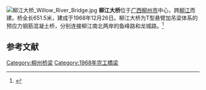 [[File:柳江大桥_Willow_River_Bridge.jpg|thumb]]
'''柳江大桥'''位于[[广西壮族自治区|广西]][[柳州市|柳州市]]中心，跨[[柳江|柳江]]而建。桥全长651.5米，建成于1968年12月26日。柳江大桥为T型悬臂加吊梁体系的预应力钢筋混凝土桥，分别连接柳江南北两岸的鱼峰路和龙城路。<ref>{{Cite web|title=柳州－桥梁博物馆|url=http://www.fhshc.com.cn/mllz/show.asp?id=179}}{{dead link|date=2018年1月 |bot=InternetArchiveBot |fix-attempted=yes }}</ref>

== 参考文献 ==
{{reflist}}
{{Crossings navbox
|structure= 桥梁
|place= [[柳江|柳江]]
|bridge= 柳江大桥
|bridge signs= 
|upstream= [[红光大桥|红光大桥]]
|upstream signs= 
|downstream= [[文惠桥|文惠桥]]
|downstream signs= 
}}
[[Category:柳州桥梁|Category:柳州桥梁]]
[[Category:1968年完工橋梁|Category:1968年完工橋梁]]